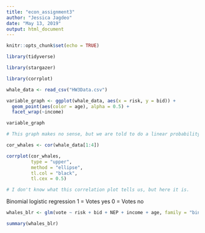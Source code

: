 ```yaml
---
title: "econ_assignment3"
author: "Jessica Jagdeo"
date: "May 13, 2019"
output: html_document
---
```


```r
knitr::opts_chunk$set(echo = TRUE)
```

```r

library(tidyverse)

library(stargazer)

library(corrplot)

whale_data <- read_csv("HW3Data.csv")

```

```r

variable_graph <- ggplot(whale_data, aes(x = risk, y = bid)) +
  geom_point(aes(color = age), alpha = 0.5) +
  facet_wrap(~income)

variable_graph

# This graph makes no sense, but we are told to do a linear probability analysis, so that's what we'll do.

cor_whales <- cor(whale_data[1:4])

corrplot(cor_whales,
         type = "upper",
         method = "ellipse",
         tl.col = "black",
         tl.cex = 0.5)

# I don't know what this correlation plot tells us, but here it is.

```

Binomial logistic regression
1 = Votes yes
0 = Votes no
    
```r

whales_blr <- glm(vote ~ risk + bid + NEP + income + age, family = "binomial", data = whale_data)

summary(whales_blr)



```

